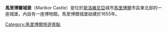 {{Expand language|time=2017-11-11T10:23:45+00:00}}
{{unreferenced|time=2017-11-11T10:23:45+00:00}}
'''馬里博爾城堡'''（Maribor Castle）是位於[[斯洛維尼亞|斯洛維尼亞]]城市[[馬里博爾|馬里博爾]]市區東北部的一座城堡，內設有一座博物館。馬里博爾城堡始建於1655年。

[[Category:馬里博爾旅遊景點|Category:馬里博爾旅遊景點]]